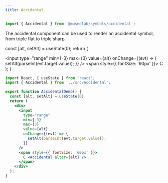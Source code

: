 ```yaml
---
title: Accidental
---
```


```js
import { Accidental } from '@musedlab/symbols/accidental';
```

The accidental component can be used to render an accidental symbol, from triple
flat to triple sharp.


  const [alt, setAlt] = useState(0);
  return (
    <div>
      <input
        type="range"
        min={-3}
        max={3}
        value={alt}
        onChange={(evt) => {
          setAlt(parseInt(evt.target.value));
        }}
      />
      <span style={{ fontSize: '60px' }}>
        C
        <Accidental alter={alt} />
      </span>
    </div>
  );
}

```jsx
import React, { useState } from 'react';
import { Accidental } from '../src/Accidental';

export function AccidentalDemo() {
  const [alt, setAlt] = useState(0);
  return (
    <div>
      <input
        type="range"
        min={-3}
        max={3}
        value={alt}
        onChange={(evt) => {
          setAlt(parseInt(evt.target.value));
        }}
      />
      <span style={{ fontSize: '60px' }}>
        C <Accidental alter={alt} />
      </span>
    </div>
  );
}
```

<AccidentalDemo />
